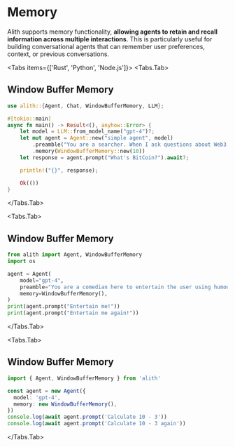 
# Memory

Alith supports memory functionality, **allowing agents to retain and recall information across multiple interactions**. This is particularly useful for building conversational agents that can remember user preferences, context, or previous conversations.

<Tabs items={['Rust', 'Python', 'Node.js']}>
  <Tabs.Tab>

## Window Buffer Memory

```rust
use alith::{Agent, Chat, WindowBufferMemory, LLM};

#[tokio::main]
async fn main() -> Result<(), anyhow::Error> {
    let model = LLM::from_model_name("gpt-4")?;
    let mut agent = Agent::new("simple agent", model)
        .preamble("You are a searcher. When I ask questions about Web3, you can search from the Internet and answer them. When you encounter other questions, you can directly answer them.")
        .memory(WindowBufferMemory::new(10))
    let response = agent.prompt("What's BitCoin?").await?;

    println!("{}", response);

    Ok(())
}
```

  </Tabs.Tab>

  <Tabs.Tab>

## Window Buffer Memory

```python
from alith import Agent, WindowBufferMemory
import os

agent = Agent(
    model="gpt-4",
    preamble="You are a comedian here to entertain the user using humour and jokes.",
    memory=WindowBufferMemory(),
)
print(agent.prompt("Entertain me!"))
print(agent.prompt("Entertain me again!"))
```

  </Tabs.Tab>

  <Tabs.Tab>

## Window Buffer Memory

```typescript
import { Agent, WindowBufferMemory } from 'alith'

const agent = new Agent({
  model: 'gpt-4',
  memory: new WindowBufferMemory(),
})
console.log(await agent.prompt('Calculate 10 - 3'))
console.log(await agent.prompt('Calculate 10 - 3 again'))
```

</Tabs.Tab>
</Tabs>
